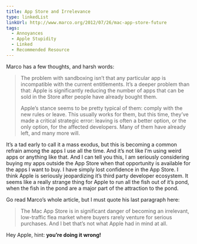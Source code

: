 ```yaml
---
title: App Store and Irrelevance
type: linkedList
linkUrl: http://www.marco.org/2012/07/26/mac-app-store-future
tags:
  - Annoyances
  - Apple Stupidity
  - Linked
  - Recommended Resource
---
```


Marco has a few thoughts, and harsh words:

> The problem with sandboxing isn’t that any particular app is incompatible with the current entitlements. It’s a deeper problem than that: Apple is significantly reducing the number of apps that can be sold in the Store after people have already bought them.
> 
> Apple’s stance seems to be pretty typical of them: comply with the new rules or leave. This usually works for them, but this time, they’ve made a critical strategic error: leaving is often a better option, or the only option, for the affected developers. Many of them have already left, and many more will.

It’s a tad early to call it a mass exodus, but this is becoming a common refrain among the apps I use all the time. And it’s not like I’m using weird apps or anything like that. And I can tell you this, I am seriously considering buying my apps outside the App Store when that opportunity is available for the apps I want to buy. I have simply lost confidence in the App Store. I think Apple is seriously jeopardizing it’s third party developer ecosystem. It seems like a really strange thing for Apple to run all the fish out of it’s pond, when the fish in the pond are a major part of the attraction to the pond.

Go read Marco’s whole article, but I must quote his last paragraph here:

> The Mac App Store is in significant danger of becoming an irrelevant, low-traffic flea market where buyers rarely venture for serious purchases. And I bet that’s not what Apple had in mind at all.

Hey Apple, hint: **you’re doing it wrong!**
